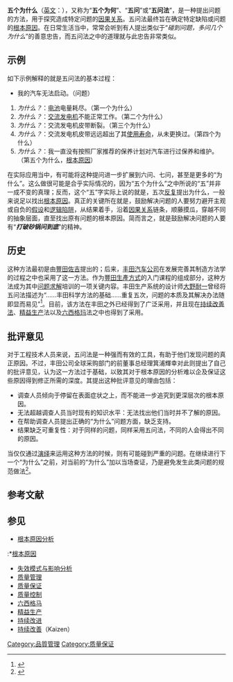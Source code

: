 {{Disputed|time=2012-11-12T06:58:37+00:00}}

'''五个为什么'''（[[英文|英文]]：{{lang|en|'''5 Whys'''}}），又称为“'''五个为何'''”、“'''五问'''”或“'''五问法'''”，是一种提出问题的方法，用于探究造成特定问题的[[因果关系|因果关系]]。五问法最终旨在确定特定缺陷或问题的[[根本原因|根本原因]]。在日常生活当中，常常会听到有人提出类似于“''碰到问题，多问几个为什么''”的善意忠告，而五问法之中的道理就与此忠告非常类似。

== 示例 ==
如下示例解释的就是五问法的基本过程：
*我的汽车无法启动。（问题）
#''为什么？''：[[电池|电池]]电量耗尽。（第一个为什么）
#''为什么？''：[[交流发电机|交流发电机]]不能正常工作。（第二个为什么）
#''为什么？''：交流发电机皮带断裂。（第三个为什么）
#''为什么？''：交流发电机皮带远远超出了其[[使用寿命|使用寿命]]，从未更换过。（第四个为什么）
#''为什么？''：我一直没有按照厂家推荐的保养计划对汽车进行过保养和维护。（第五个为什么，[[根本原因|根本原因]]）

在实际应用当中，有可能将这种提问进一步扩展到六问、七问，甚至是更多的“为什么”。这么做很可能是合乎实际情况的，因为“五个为什么”之中所说的“五”并非一成不变的真理；反而，这个“五”字实际上说的就是，五次[[迭代|反复]]提出为什么，一般来说足以找出[[根本原因|根本原因]]。真正的关键所在就是，鼓励解决问题的人要努力避开主观或自负的[[假设|假设]]和[[逻辑陷阱|逻辑陷阱]]，从结果着手，沿着[[因果关系|因果关系]]链条，顺藤摸瓜，穿越不同的抽象层面，直至找出原有问题的根本原因。简而言之，就是鼓励解决问题的人要有“'''''打破砂锅问到底'''''”的精神。

== 历史 ==
这种方法最初是由[[豐田佐吉|豐田佐吉]]提出的；后来，[[豐田汽車公司|丰田汽车公司]]在发展完善其制造方法学的过程之中也采用了这一方法。作为[[豐田生產方式|豐田生產方式]]的入门课程的组成部分，这种方法成为其中[[问题求解|问题求解]]培训的一项关键内容。丰田生产系统的设计师[[大野耐一|大野耐一]]曾经将五问法描述为“……丰田科学方法的基础……重复五次，问题的本质及其解决办法随即显而易见”<ref>{{cite book |author=[[豐田佐吉|Taiichi Ohno]]; foreword by Norman Bodek |title=Toyota production system: beyond large-scale production |publisher=Productivity Press |location=Portland, Or |year=1988 |isbn=0915299143 }}</ref>。目前，该方法在丰田之外已经得到了广泛采用，并且现在[[改善法|持续改善法]]、[[精益生产|精益生产]]法以及[[六标准差|六西格玛]]法之中也得到了采用。

== 批评意见 ==
对于工程技术人员来说，五问法是一种强而有效的工具，有助于他们发现问题的真正原因。不过，丰田公司全球采购部门的前董事总经理箕浦輝幸对此则提出了自己的批评意见，认为这一方法过于基础，以致其对于根本原因的分析难以企及保证这些原因得到修正所需的深度。其提出这种批评意见的理由包括：

*调查人员倾向于停留在表面症状之上，而不能进一步追究到更深层次的根本原因。
*无法超越调查人员当时现有的知识水平：无法找出他们当时并不了解的原因。
*在帮助调查人员提出正确的“为什么”问题方面，缺乏支持。
*结果缺乏可重复性：对于同样的问题，同样采用五问法，不同的人会得出不同的原因。

当仅仅通过[[演绎推理|演绎]]来运用这种方法的时候，则有可能碰到严重的问题。在继续进行下一个“为什么”之前，对当前的“为什么”加以当场查证，乃是避免发生此类问题的规范做法<ref>{{cite web|url=http://www.toyotageorgetown.com/tps.asp|title=The "Thinking" Production System: TPS as a winning strategy for developing people in the global manufacturing environment|accessdate=2007-02-20|deadurl=yes|archiveurl=https://web.archive.org/web/20070314205252/http://www.toyotageorgetown.com/tps.asp|archivedate=2007-03-14}}</ref>。

==参考文献==
{{reflist}}

==参见==
*[[根本原因分析|根本原因分析]]
:*[[根本原因|根本原因]]
*[[失效模式与影响分析|失效模式与影响分析]]
*[[质量管理|质量管理]]
*[[质量保证|质量保证]]
*[[质量控制|质量控制]]
*[[六标准差|六西格马]]
*[[精益生产|精益生产]]
*[[持续改进|持续改进]]
*[[持续改善|持续改善]]（Kaizen）


[[Category:品質管理|Category:品質管理]]
[[Category:质量保证|Category:质量保证]]